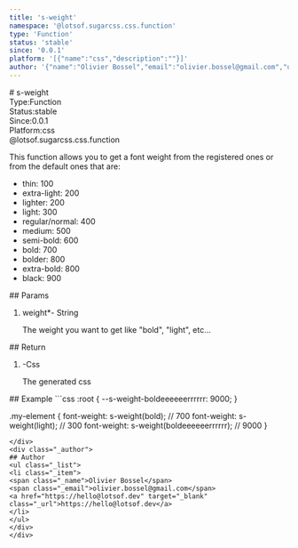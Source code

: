 ```yaml
---
title: 's-weight'
namespace: '@lotsof.sugarcss.css.function'
type: 'Function'
status: 'stable'
since: '0.0.1'
platform: '[{"name":"css","description":""}]'
author: '{"name":"Olivier Bossel","email":"olivier.bossel@gmail.com","url":"https://hello@lotsof.dev"}'
---
```

<div class="docmap-mdx">
# s-weight
<div class="_metas">
<div class="_type"><span class="_type-label">Type:</span><span class="_type-value">Function</span></div>
<div class="_status"><span class="_status-label">Status:</span><span class="_status-value -stable">stable</span></div>
<div class="_since"><span class="_since-label">Since:</span><span class="_since-value">0.0.1</span></div>
<div class="_platform"><span class="_platform-label">Platform:</span><span class="_platform-value -css">css</span></div>
</div>
<div class="_namespace">@lotsof.sugarcss.css.function</div>
<div class="_description typo-format typo-rhythm">
<p>This function allows you to get a font weight from the registered ones or from the default ones that are:</p>
<ul>
<li>thin: 100</li>
<li>extra-light: 200</li>
<li>lighter: 200</li>
<li>light: 300</li>
<li>regular/normal: 400</li>
<li>medium: 500</li>
<li>semi-bold: 600</li>
<li>bold: 700</li>
<li>bolder: 800</li>
<li>extra-bold: 800</li>
<li>black: 900</li>
</ul>

</div>
<div class="_params">
## Params
<ol class="_list">
<li class="_item">
<span class="_name">weight<span class="_required">*</span></span><span class="_default">-</span> <span class="_type">String</span>
<p class="_description">The weight you want to get like &quot;bold&quot;&comma; &quot;light&quot;&comma; etc&period;&period;&period;</p>
</li>
</ol>
</div>
<div class="_return">
## Return
<ol class="_list">
<li class="_item">
<span class="_default">-</span><span class="_type">Css</span>
<p class="_description">The generated css</p>
</li>
</ol>
</div>
<div class="_examples">
## Example
```css
:root {
   --s-weight-boldeeeeeerrrrrr: 9000;
}

.my-element {
   font-weight: s-weight(bold); // 700
   font-weight: s-weight(light); // 300
   font-weight: s-weight(boldeeeeeerrrrrr); // 9000
}
```
</div>
<div class="_author">
## Author
<ul class="_list">
<li class="_item">
<span class="_name">Olivier Bossel</span>
<span class="_email">olivier.bossel@gmail.com</span>
<a href="https://hello@lotsof.dev" target="_blank" class="_url">https://hello@lotsof.dev</a>
</li>
</ul>
</div>
</div>